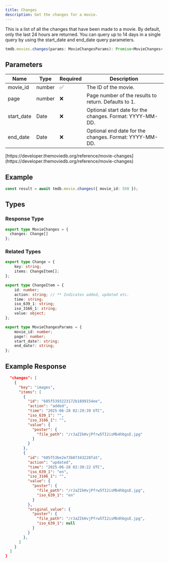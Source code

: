 ```yaml
---
title: Changes
description: Get the changes for a movie.
---
```


This is a list of all the changes that have been made to a movie. By default, only the last 24 hours are returned. You can query up to 14 days in a single query by using the start_date and end_date query parameters.
 
```typescript
tmdb.movies.changes(params: MovieChangesParams): Promise<MovieChanges>; 
```

## Parameters

| Name      | Type   | Required | Description                                      |
|-----------|--------|----------|--------------------------------------------------|
| movie_id  | number         | ✅      | The ID of the movie.                             |
| page   | number | ❌       | Page number of the results to return. Defaults to 1. |
| start_date   | Date | ❌       | Optional start date for the changes. Format: YYYY-MM-DD. |
| end_date   | Date | ❌       | Optional end date for the changes. Format: YYYY-MM-DD. |

<Note title="Reference">
    <p>[https://developer.themoviedb.org/reference/movie-changes](https://developer.themoviedb.org/reference/movie-changes)</p>
</Note>


## Example

```typescript
const result = await tmdb.movie.changes({ movie_id: 550 });
```

## Types

### Response Type

```typescript
export type MovieChanges = {
  changes: Change[]
};
```

### Related Types

```typescript
export type Change = {
	key: string;
	items: ChangeItem[];
};

export type ChangeItem = {
	id: number;
	action: string; // ** Indicates added, updated etc.
	time: string;
	iso_639_1: string;
	iso_3166_1: string;
	value: object;
};

export type MovieChangesParams = {
	movie_id: number;
	page?: number;
	start_date?: string;
	end_date?: string;
};
```

## Example Response

```json
  "changes": [
    {
      "key": "images",
      "items": [
        {
          "id": "685f5393223172b1899154ee",
          "action": "added",
          "time": "2025-06-28 02:29:39 UTC",
          "iso_639_1": "",
          "iso_3166_1": "",
          "value": {
            "poster": {
              "file_path": "/rJaZIkHvjPfrw5TI2isMb4hbgsE.jpg"
            }
          }
        },
        {
          "id": "685f53be2e73b07343228fa5",
          "action": "updated",
          "time": "2025-06-28 02:30:22 UTC",
          "iso_639_1": "en",
          "iso_3166_1": "",
          "value": {
            "poster": {
              "file_path": "/rJaZIkHvjPfrw5TI2isMb4hbgsE.jpg",
              "iso_639_1": "en"
            }
          },
          "original_value": {
            "poster": {
              "file_path": "/rJaZIkHvjPfrw5TI2isMb4hbgsE.jpg",
              "iso_639_1": null
            }
          }
        },
      ]
    }
  ]
}
```
